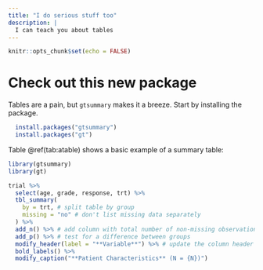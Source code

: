 ```yaml
---
title: "I do serious stuff too"
description: |
  I can teach you about tables
---
```


```r
knitr::opts_chunk$set(echo = FALSE)
```

# Check out this new package

Tables are a pain, but `gtsummary` makes it a breeze. Start by installing the package.

```r
  install.packages("gtsummary")
  install.packages("gt")
```

Table \@ref(tab:atable) shows a basic example of a summary table:

```r
library(gtsummary)
library(gt)

trial %>% 
  select(age, grade, response, trt) %>%
  tbl_summary(
    by = trt, # split table by group
    missing = "no" # don't list missing data separately
  ) %>%
  add_n() %>% # add column with total number of non-missing observations
  add_p() %>% # test for a difference between groups
  modify_header(label = "**Variable**") %>% # update the column header
  bold_labels() %>%
  modify_caption("**Patient Characteristics** (N = {N})")
```

